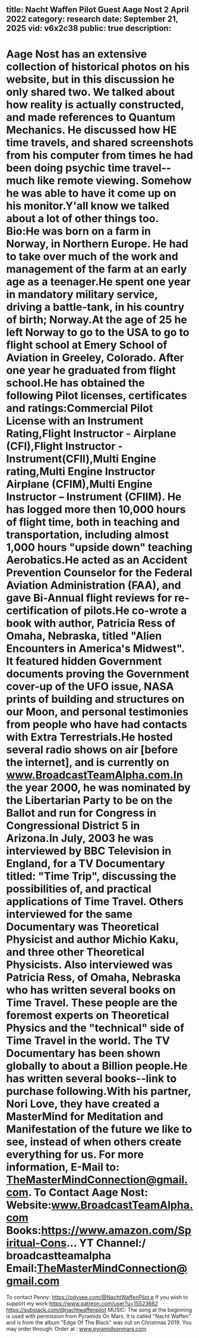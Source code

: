 title: Nacht Waffen Pilot Guest Aage Nost 2 April 2022
category: research
date: September 21, 2025
vid: v6x2c38
public: true
description:
---
Aage Nost has an extensive collection of historical photos on his website, but in this discussion he only shared two. We talked about how reality is actually constructed, and made references to Quantum Mechanics. He discussed how HE time travels, and shared screenshots from his computer from times he had been doing psychic time travel--much like remote viewing. Somehow he was able to have it come up on his monitor.Y'all know we talked about a lot of other things too.
Bio:He was born on a farm in Norway, in Northern Europe. He had to take over much of the work and management of the farm at an early age as a teenager.He spent one year in mandatory military service, driving a battle-tank, in his country of birth; Norway.At the age of 25 he left Norway to go to the USA to go to flight school at Emery School of Aviation in Greeley, Colorado. After one year he graduated from flight school.He has obtained the following Pilot licenses, certificates and ratings:Commercial Pilot License with an Instrument Rating,Flight Instructor - Airplane (CFI),Flight Instructor -Instrument(CFII),Multi Engine rating,Multi Engine Instructor Airplane (CFIM),Multi Engine Instructor – Instrument (CFIIM).
He has logged more then 10,000 hours of flight time, both in teaching and transportation, including almost 1,000 hours "upside down" teaching Aerobatics.He acted as an Accident Prevention Counselor for the Federal Aviation Administration (FAA), and gave Bi-Annual flight reviews for re-certification of pilots.He co-wrote a book with author, Patricia Ress of Omaha, Nebraska, titled "Alien Encounters in America's Midwest". It featured hidden Government documents proving the Government cover-up of the UFO issue, NASA prints of building and structures on our Moon, and personal testimonies from people who have had contacts with Extra Terrestrials.He hosted several radio shows on air [before the internet], and is currently on www.BroadcastTeamAlpha.com.In the year 2000, he was nominated by the Libertarian Party to be on the Ballot and run for Congress in Congressional District 5 in Arizona.In July, 2003 he was interviewed by BBC Television in England, for a TV Documentary titled: "Time Trip", discussing the possibilities of, and practical applications of Time Travel. Others interviewed for the same Documentary was Theoretical Physicist and author Michio Kaku, and three other Theoretical Physicists. Also interviewed was Patricia Ress, of Omaha, Nebraska who has written several books on Time Travel. These people are the foremost experts on Theoretical Physics and the "technical" side of Time Travel in the world. The TV Documentary has been shown globally to about a Billion people.He has written several books--link to purchase following.With his partner, Nori Love, they have created a MasterMind for Meditation and Manifestation of the future we like to see, instead of when others create everything for us. For more information, E-Mail to: TheMasterMindConnection@gmail.com.
To Contact Aage Nost:
Website:www.BroadcastTeamAlpha.com
Books:https://www.amazon.com/Spiritual-Cons...
YT Channel:/ broadcastteamalpha
Email:TheMasterMindConnection@gmail.com
===============
To contact Penny:
https://odysee.com/@NachtWaffenPilot:e
If you wish to support my work:https://www.patreon.com/user?u=15523662
https://substack.com/@nachtwaffenpilot
MUSIC:
The song at the beginning is used with permission from Pyramids On Mars.
It is called "Nacht Waffen" and is from the album "Edge Of The Black" was out on Christmas 2019.
You may order through:
Order at : www.pyramidsonmars.com
